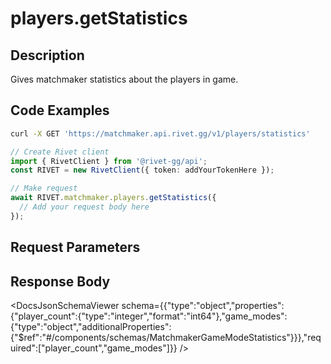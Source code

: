 

# players.getStatistics

## Description

Gives matchmaker statistics about the players in game.


## Code Examples

<CodeGroup title='Request' tag='GET' label='https://matchmaker.api.rivet.gg/v1/players/statistics'>

```bash {{ title: 'cURL' }}
curl -X GET 'https://matchmaker.api.rivet.gg/v1/players/statistics'
```

```ts
// Create Rivet client
import { RivetClient } from '@rivet-gg/api';
const RIVET = new RivetClient({ token: addYourTokenHere });

// Make request
await RIVET.matchmaker.players.getStatistics({
  // Add your request body here
});
```

</CodeGroup>


## Request Parameters


## Response Body

<DocsJsonSchemaViewer schema={{"type":"object","properties":{"player_count":{"type":"integer","format":"int64"},"game_modes":{"type":"object","additionalProperties":{"$ref":"#/components/schemas/MatchmakerGameModeStatistics"}}},"required":["player_count","game_modes"]}} />

